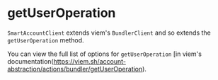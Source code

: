 
<VersionWarning version="0.2" />

# getUserOperation

`SmartAccountClient` extends viem's `BundlerClient` and so extends the `getUserOperation` method.

You can view the full list of options for `getUserOperation` [in viem's documentation(https://viem.sh/account-abstraction/actions/bundler/getUserOperation).